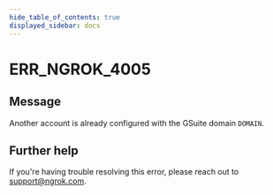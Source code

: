 ```yaml
---
hide_table_of_contents: true
displayed_sidebar: docs
---
```



# ERR_NGROK_4005

## Message

Another account is already configured with the GSuite domain `DOMAIN`.

<ErrorDetails error="err_ngrok_4005" />

## Further help

If you're having trouble resolving this error, please reach out to [support@ngrok.com](mailto:support@ngrok.com?subject=Help%20with%20ERR_NGROK_4005).
